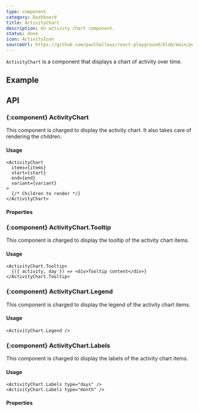 ```yaml
---
type: component
category: Dashboard
title: ActivityChart
description: An activity chart component.
status: done
icon: ActivityIcon
sourceUrl: https://github.com/paulhalleux/react-playground/blob/main/packages/playground/src/components/ActivityChart/ActivityChart.tsx
---
```


`ActivityChart` is a component that displays a chart of activity over time.

## Example

<Example name="components/Dashboard/ActivityChart" />

## API

### \{:component} ActivityChart

This component is charged to display the activity chart. It also takes care of rendering the children.

#### Usage

```tsx
<ActivityChart
  items={items}
  start={start}
  end={end}
  variant={variant}
>
  {/* Children to render */}
</ActivityChart>
```

#### Properties

<Properties component="ActivityChart" />

### \{:component} ActivityChart.Tooltip

This component is charged to display the tooltip of the activity chart items.

#### Usage

```tsx
<ActivityChart.Tooltip>
  {({ activity, day }) => <div>Tooltip content</div>}
</ActivityChart.Tooltip>
```

### \{:component} ActivityChart.Legend

This component is charged to display the legend of the activity chart items.

#### Usage

```tsx
<ActivityChart.Legend />
```

### \{:component} ActivityChart.Labels

This component is charged to display the labels of the activity chart items.

#### Usage

```tsx
<ActivityChart.Labels type="days" />
<ActivityChart.Labels type="month" />
```

#### Properties

<Properties component="ActivityChart.Labels" />